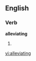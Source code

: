 ==English==

===Verb===
'''alleviating'''

# {{present participle of|[[alleviate]]}}

[[vi:alleviating]]